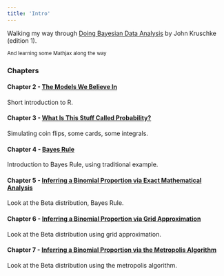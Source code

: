 ```yaml
---
title: 'Intro'
---
```


Walking my way through [Doing Bayesian Data Analysis](http://www.amazon.co.uk/Doing-Bayesian-Data-Analysis-Tutorial/dp/0123814855/ref=sr_1_2?s=books&ie=UTF8&qid=1432494439&sr=1-2&keywords=doing+bayesian+data+analysis) by John Kruschke (edition 1).

<sub>And learning some Mathjax along the way</sub>

### Chapters

#### Chapter 2 - [The Models We Believe In](chapter2-exercises.html)

Short introduction to R.

#### Chapter 3 - [What Is This Stuff Called Probability?](chapter3-exercises.html)

Simulating coin flips, some cards, some integrals.

#### Chapter 4 - [Bayes Rule](chapter4-exercises.html)

Introduction to Bayes Rule, using traditional example.

#### Chapter 5 - [Inferring a Binomial Proportion via Exact Mathematical Analysis](chapter5-exercises.html)

Look at the Beta distribution, Bayes Rule.

#### Chapter 6 - [Inferring a Binomial Proportion via Grid Approximation](chapter6-exercises.html)

Look at the Beta distribution using grid approximation.

#### Chapter 7 - [Inferring a Binomial Proportion via the Metropolis Algorithm](chapter7-exercises.html)

Look at the Beta distribution using the metropolis algorithm.
